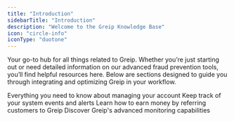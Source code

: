 ```yaml
---
title: "Introduction"
sidebarTitle: "Introduction"
description: "Welcome to the Greip Knowledge Base"
icon: "circle-info"
iconType: "duotone"
---
```


Your go-to hub for all things related to Greip. Whether you’re just starting out or need detailed information on our advanced fraud prevention tools, you’ll find helpful resources here. Below are sections designed to guide you through integrating and optimizing Greip in your workflow.

<CardGroup cols={2}>
  <Card
    title="Account Management"
    icon="user-gear"
    iconType="duotone"
    href="/knowledge-base/account-management/webhooks"
  >
    Everything you need to know about managing your account
  </Card>
  <Card
    title="Events & Alerts"
    icon="bell"
    iconType="duotone"
    href="/knowledge-base/events-and-alerts/overview"
  >
    Keep track of your system events and alerts
  </Card>
  <Card
    title="Affiliate Program"
    icon="hand-holding-dollar"
    iconType="duotone"
    href="/knowledge-base/affiliates-program/becoming-affiliate-partner"
  >
    Learn how to earn money by referring customers to Greip
  </Card>
  <Card
    title="Monitoring Capabilities"
    icon="chart-pie-simple"
    iconType="duotone"
    href="/knowledge-base/monitoring-capabilities/subscription-usage-tracking"
  >
    Discover Greip's advanced monitoring capabilities
  </Card>
</CardGroup>
